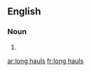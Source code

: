 ==English==

===Noun===
{{head|en|plural}}

# {{plural of|long haul|lang=en}}

[[ar:long hauls]]
[[fr:long hauls]]